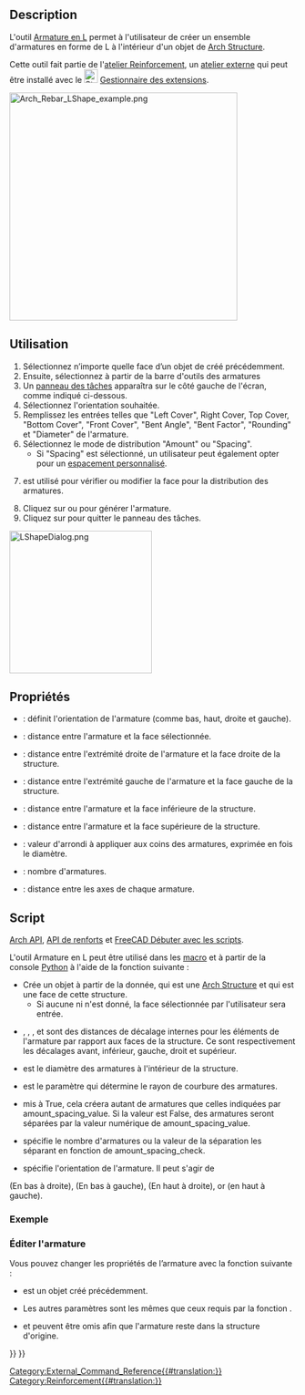 <languages/>

{{Docnav/fr
|[[Reinforcement_UShapeRebar/fr|Armature en U]]
|[[Reinforcement_StirrupRebar/fr|Armature en étrier]]
|[[Reinforcement_Workbench/fr|Atelier Reinforcement]]
|IconL=Reinforcement_UShapeRebar.svg
|IconR=Reinforcement_StirrupRebar.svg
|IconC=Reinforcement_Workbench.svg
}}

{{GuiCommand/fr
|Name=Reinforcement LShape
|Name/fr=Reinforcement Armature en L
|MenuLocation=3D/BIM → Outils pour les armatures → Armature en L
|Workbenches=[[BIM_Workbench/fr|BIM]], [[Reinforcement_Workbench/fr|Reinforcement]]
|Version=0.17
|SeeAlso=
}}

==Description==

L'outil [[Arch_Rebar_LShape/fr|Armature en L]] permet à l'utilisateur de créer un ensemble d'armatures en forme de L à l'intérieur d'un objet de [[Arch_Structure/fr|Arch Structure]].

Cette outil fait partie de l'[[Reinforcement_Workbench/fr|atelier Reinforcement]], un [[External_workbenches/fr|atelier externe]] qui peut être installé avec le [[Image:Std_AddonMgr.svg|24px]] [[Std_AddonMgr/fr|Gestionnaire des extensions]].

[[Image:Arch_Rebar_LShape_example.png|400px]]
{{Caption|Quatre jeux d'armatures en forme de L à l’intérieur d’une [[Arch_Structure/fr|Arch Structure]]}}

<span id="Usage"></span>
==Utilisation==

# Sélectionnez n’importe quelle face d’un objet de {{Button|[[Image:Arch_Structure.svg|16px]] [[Arch_Structure/fr|Arch Structure]]}} créé précédemment.
# Ensuite, sélectionnez {{Button|[[Image:Reinforcement_LShapeRebar.svg|16px]] [[Reinforcement_LShapeRebar/fr|Armature en L]]}} à partir de la barre d'outils des armatures
# Un [[Task_Panel/fr|panneau des tâches]] apparaîtra sur le côté gauche de l'écran, comme indiqué ci-dessous.
# Sélectionnez l'orientation souhaitée.
# Remplissez les entrées telles que "Left Cover", Right Cover, Top Cover, "Bottom Cover", "Front Cover", "Bent Angle", "Bent Factor", "Rounding" et "Diameter" de l'armature.
# Sélectionnez le mode de distribution "Amount" ou "Spacing".
#* Si "Spacing" est sélectionné, un utilisateur peut également opter pour un [[Custom_Spacing/fr|espacement personnalisé]].
# {{Button|Pick Selected Face}} est utilisé pour vérifier ou modifier la face pour la distribution des armatures.
# Cliquez sur {{Button|OK}} ou {{Button|Appliquer}} pour générer l'armature.
# Cliquez sur {{Button|Annuler}} pour quitter le panneau des tâches.

[[Image:LShapeDialog.png|250px]]
{{Caption|Panneau des tâches de l'outil}}

<span id="Properties"></span>
==Propriétés== 

* {{PropertyData|Orientation}} : définit  l'orientation de l'armature (comme bas, haut, droite et gauche).
* {{PropertyData|Front Cover}} : distance entre l'armature et la face sélectionnée.
* {{PropertyData|Right Cover}} : distance entre l'extrémité droite de l'armature et la face droite de la structure.
* {{PropertyData|Left Cover}} : distance entre l'extrémité gauche de l'armature et la face gauche de la structure.
* {{PropertyData|Bottom Cover}} : distance entre l'armature et la face inférieure de la structure.
* {{PropertyData|Top Cover}} : distance entre l'armature et la face supérieure de la structure.
* {{PropertyData|Rounding}} : valeur d'arrondi à appliquer aux coins des armatures, exprimée en fois le diamètre.
* {{PropertyData|Amount}} : nombre d'armatures.
* {{PropertyData|Spacing}} : distance entre les axes de chaque armature.

<span id="Scripting"></span>
==Script==

{{Emphasis|Voir aussi:}} [[Arch_API/fr|Arch API]], [[Reinforcement_API/fr|API de renforts]] et [[FreeCAD_Scripting_Basics/fr|FreeCAD Débuter avec les scripts]].

L'outil Armature en L peut être utilisé dans les [[Macros/fr|macro]] et à partir de la console [[Python/fr|Python]] à l'aide de la fonction suivante :

{{Code|code=
Rebar = makeLShapeRebar(f_cover, b_cover, l_cover, r_cover,
                        diameter, t_cover, rounding, amount_spacing_check, amount_spacing_value, orientation="Bottom Left",
                        structure=None, facename=None):
}}

* Crée un objet {{incode|Rebar}} à partir de la {{incode|structure}} donnée, qui est une [[Arch Structure/fr|Arch Structure]] et {{incode|facename}} qui est une face de cette structure.
** Si aucune {{incode|structure}} ni {{incode|facename}} n'est donné, la face sélectionnée par l'utilisateur sera entrée.
* {{incode|f_cover}}, {{incode|b_cover}}, {{incode|l_cover}}, {{incode|r_cover}} et {{incode|t_cover}} sont des distances de décalage internes pour les éléments de l'armature par rapport aux faces de la structure. Ce sont respectivement les décalages avant, inférieur, gauche, droit et supérieur.
* {{incode| diameter}} est le diamètre des armatures à l'intérieur de la structure.
* {{incode|rounding}} est le paramètre qui détermine le rayon de courbure des armatures.
* {{incode|amount_spacing_check}} mis à True, cela créera autant de armatures que celles indiquées par amount_spacing_value. Si la valeur est False, des armatures seront séparées par la valeur numérique de amount_spacing_value.
* {{incode|amount_spacing_value}} spécifie le nombre d'armatures ou la valeur de la séparation les séparant en fonction de amount_spacing_check.
* {{incode|orientation}} spécifie l'orientation de l'armature. Il peut s'agir de 
{{incode|"Bottom Right"}} (En bas à droite), {{incode|"Bottom Left"}} (En bas à gauche), {{incode|"Top Right"}} (En haut à droite), or {{incode|"Top Left"}} (en haut à gauche).

<span id="Example"></span>
=== Exemple ===

{{Code|code=
import FreeCAD, Arch, LShapeRebar

Structure = Arch.makeStructure(length=1000, width=1000, height=400)
Structure.ViewObject.Transparency = 80
FreeCAD.ActiveDocument.recompute()

Rebar = LShapeRebar.makeLShapeRebar(50, 20, 20, 20,
                                    8, 50, 4, True, 6, "Bottom Left", Structure, "Face4")
Rebar.ViewObject.ShapeColor = (0.9, 0.0, 0.0)

Rebar2 = LShapeRebar.makeLShapeRebar(50, 50, 20, 20,
                                     8, 50, 4, True, 6, "Bottom Left", Structure, "Face6")
Rebar2.ViewObject.ShapeColor = (0.0, 0.0, 0.9) 
}}

<span id="Edition_of_the_rebar"></span>
=== Éditer l'armature ===

Vous pouvez changer les propriétés de l’armature avec la fonction suivante :

{{Code|code=
editLShapeRebar(Rebar, f_cover, b_cover, l_cover, r_cover,
                diameter, t_cover, rounding, amount_spacing_check, amount_spacing_value, orientation,
                structure=None, facename=None)
}}

* {{incode|Rebar}} est un objet {{incode|LShapeRebar}} créé précédemment.
* Les autres paramètres sont les mêmes que ceux requis par la fonction {{incode|makeLShapeRebar()}}.
* {{incode|structure}} et {{incode|facename}} peuvent être omis afin que l'armature reste dans la structure d'origine.

{{Code|code=
import LShapeRebar

LShapeRebar.editLShapeRebar(Rebar, 50, 50, 20, 20,
                            12, 50, 6, True, 5, "Top Right")

LShapeRebar.editLShapeRebar(Rebar2, 50, 50, 20, 20,
                            12, 70, 6, True, 5, "Top Right")
}}


{{Docnav/fr
|[[Reinforcement_UShapeRebar/fr|Armature en U]]
|[[Reinforcement_StirrupRebar/fr|Armature en étrier]]
|[[Reinforcement_Workbench/fr|Atelier Reinforcement]]
|IconL=Reinforcement_UShapeRebar.svg
|IconR=Reinforcement_StirrupRebar.svg
|IconC=Reinforcement_Workbench.svg
}}

[[Category:External_Command_Reference{{#translation:}}]]
[[Category:Reinforcement{{#translation:}}]]
{{BIM_Tools_navi{{#translation:}}}}
{{Userdocnavi{{#translation:}}}}